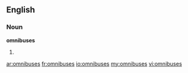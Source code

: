 ==English==

===Noun===
'''omnibuses'''

# {{plural of|[[omnibus]]}}

[[ar:omnibuses]]
[[fr:omnibuses]]
[[io:omnibuses]]
[[my:omnibuses]]
[[vi:omnibuses]]